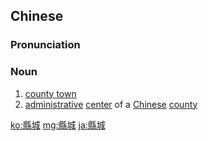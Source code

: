 {{also|县城}}
==Chinese==
{{zh-forms|s=县城}}

===Pronunciation===
{{zh-pron
|m=xiànchéng
|c=jyun6 sing4
|mn=qz:kūiⁿ-siâⁿ/xm:koāiⁿ-siâⁿ/zz:koān-siâⁿ
|cat=n
}}

===Noun===
{{zh-noun}}

# [[county town]]
# [[administrative]] [[center]] of a [[Chinese]] [[county]]

[[ko:縣城]]
[[mg:縣城]]
[[ja:縣城]]